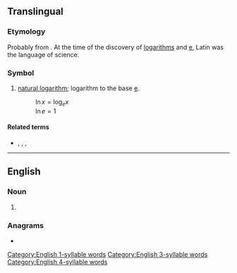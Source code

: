 {{also|LN|l.n.}}
{{character info|㏑}}
==Translingual==
{{wikipedia|Natural logarithm}}

===Etymology===
Probably from {{der|mul|NL.|logarithmus naturalis||natural logarithm}}. At the time of the discovery of [[logarithms]] and [[e#Translingual|e]], Latin was the language of science.

===Symbol===
{{head|mul|symbol}}

# {{lb|mul|mathematics}} [[natural logarithm]]; logarithm to the base [[e#Translingual|e]].
#: <math>\ln x = \log_{e}x</math><br><math> \ln e = 1 </math>

====Related terms====
* {{l|mul|ld}}, {{l|mul|lg}}, {{l|mul|lb}}, {{l|mul|log}}

----

==English==

===Noun===
{{en-noun|?}}
<!-- 1 syllable words !-->

# {{abbreviation of|en|lane}}
<!-- of "lane" !-->
<!-- of logarithm !-->

===Anagrams===
* {{anagrams|en|a=ln|NL}}

[[Category:English 1-syllable words]]
[[Category:English 3-syllable words]]
[[Category:English 4-syllable words]]